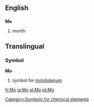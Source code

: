 ==English==
==={{abbreviation}}===
'''Mo'''

#month


==Translingual==
===Symbol===
'''Mo'''
#{{chemistry}} symbol for [[molybdenum]]
[[Category:Symbols for chemical elements]]

[[fr:Mo]]
[[ja:Mo]]
[[pl:Mo]]
[[pt:Mo]]